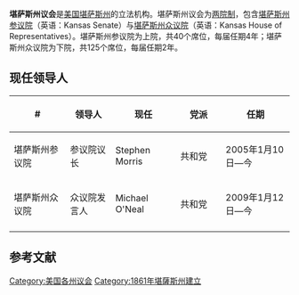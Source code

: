 {{Infobox legislature
 | name              = 堪萨斯州议会
 | coa_pic           = 
 | session_room      = 
 | house_type        =  两院制
 | houses            = [[堪萨斯州参议院|堪萨斯州参议院]] <br />[[堪萨斯州众议院|堪萨斯州众议院]]
 | term_limits       = 
 | new_session       = 
 | leader1_type      = 参议院议长
 | leader1           = [[Stephen_Morris|Stephen Morris]]
 | party1            = ([[共和黨_(美國)|共和党]])
 | election1         = 2005年1月10日
 | leader2_type      = 众议院发言人
 | leader2           = [[Michael_O'Neal|Michael O'Neal]]
 | party2            = ([[共和黨_(美國)|共和党]])
 | election2         = 2009年1月12日
 | authority         = 
 | members           = 40（参）125（众）
 | last_election1    = 
 | next_election1    = 
 | redistricting     = 
 | political_groups1 = 
 | meeting_place     = 
 | website           = 
}}
'''堪萨斯州议会'''是[[美国|美国]][[堪萨斯州|堪萨斯州]]的立法机构。堪萨斯州议会为[[两院制|两院制]]，包含[[堪萨斯州参议院|堪萨斯州参议院]]（英语：Kansas Senate）与[[堪萨斯州众议院|堪萨斯州众议院]]（英语：Kansas House of Representatives）。堪萨斯州参议院为上院，共40个席位，每届任期4年；堪萨斯州众议院为下院，共125个席位，每届任期2年。

==现任领导人==
{| class="wikitable sortable" style="text-align: center;"
|-
! width="120" | #
! width="90"| 领导人
! width="120"| 现任
! width="90"| 党派
! width="140"| 任期
|- 
| 堪萨斯州参议院 || 参议院议长 || Stephen Morris || 共和党 || 2005年1月10日—今
|- 
| 堪萨斯州众议院 || 众议院发言人 || Michael O'Neal || 共和党 || 2009年1月12日—今
|- 
|}

== 参考文献 ==
{{reflist|colwidth=30em}}
{{美国立法机构}}
[[Category:美国各州议会|Category:美国各州议会]]
[[Category:1861年堪薩斯州建立|Category:1861年堪薩斯州建立]]